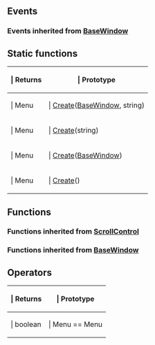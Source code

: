 ==Events==

{{Lua/Events_Prefix}}

===Events inherited from [[Lua/Client/BaseWindow|BaseWindow]]===

{{Lua/Client/BaseWindow/Events}}

{{Lua/Events_Suffix}}

==Static functions==

{{Lua/Table_Prefix}}
{| {{Lua/Table_Header}}
!{{Lua/Column_Style/Returns_List}} | Returns
!{{Lua/Column_Style/Prototype_List}} | Prototype
|-
|{{Lua/Cell_Style/Returns_List}} | Menu
|{{Lua/Cell_Style/Prototype_List}} | [[Lua/Client/Menu/Static Functions/Create|Create]]([[Lua/Client/BaseWindow|BaseWindow]], string)
|-
|{{Lua/Cell_Style/Returns_List}} | Menu
|{{Lua/Cell_Style/Prototype_List}} | [[Lua/Client/Menu/Static Functions/Create|Create]](string)
|-
|{{Lua/Cell_Style/Returns_List}} | Menu
|{{Lua/Cell_Style/Prototype_List}} | [[Lua/Client/Menu/Static Functions/Create|Create]]([[Lua/Client/BaseWindow|BaseWindow]])
|-
|{{Lua/Cell_Style/Returns_List}} | Menu
|{{Lua/Cell_Style/Prototype_List}} | [[Lua/Client/Menu/Static Functions/Create|Create]]()
|} {{Lua/Table_Suffix}}

==Functions==

{{Lua/Client/Menu/Functions}}

===Functions inherited from [[Lua/Client/ScrollControl|ScrollControl]]===

{{Lua/Client/ScrollControl/Functions}}

===Functions inherited from [[Lua/Client/BaseWindow|BaseWindow]]===

{{Lua/Client/BaseWindow/Functions}}

==Operators==

{{Lua/Table_Prefix}}
{| {{Lua/Table_Header}}
!{{Lua/Column_Style/Returns_List}} | Returns
!{{Lua/Column_Style/Prototype_List}} | Prototype
|-
|{{Lua/Cell_Style/Returns_List}} | boolean
|{{Lua/Cell_Style/Prototype_List}} | Menu == Menu
|} {{Lua/Table_Suffix}}